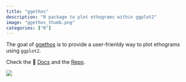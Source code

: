 ```yaml
---
title: "ggethos"
description: "R package to plot ethograms within ggplot2"
image: "ggethos_thumb.png"
categories: ["R"]
---
```


The goal of [ggethos](matiasandina.github.io/ggethos/) is to provide a user-frienldy way to plot ethograms using `ggplot2`.

Check the 📖 [Docs](matiasandina.github.io/ggethos/) and the [Repo](https://github.com/matiasandina/ggethos).

![](ggethos.png){fig-align="center"}
